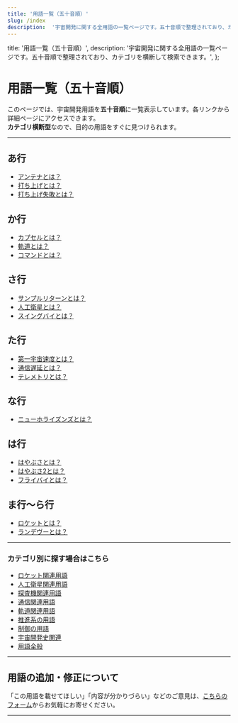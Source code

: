 ```yaml
---
title: '用語一覧（五十音順）'
slug: /index
description:  '宇宙開発に関する全用語の一覧ページです。五十音順で整理されており、カテゴリを横断して検索できます。'
---
```




  title: '用語一覧（五十音順）',
  description: '宇宙開発に関する全用語の一覧ページです。五十音順で整理されており、カテゴリを横断して検索できます。',
};

# 用語一覧（五十音順）

このページでは、宇宙開発用語を**五十音順**に一覧表示しています。各リンクから詳細ページにアクセスできます。  
**カテゴリ横断型**なので、目的の用語をすぐに見つけられます。

---

## あ行

- [アンテナとは？](/docs/communication/antenna)
- [打ち上げとは？](/docs/rocket/launch/launch)
- [打ち上げ失敗とは？](/docs/rocket/launch/launch-failure)

## か行

- [カプセルとは？](/docs/explorer/technology/capsule)
- [軌道とは？](/docs/orbit/orbit)
- [コマンドとは？](/docs/communication/system/command)

## さ行

- [サンプルリターンとは？](/docs/explorer/technology/sample-return)
- [人工衛星とは？](/docs/satellite/satellite)
- [スイングバイとは？](/docs/explorer/technology/swingby)

## た行

- [第一宇宙速度とは？](/docs/orbit/mechanics/first-cosmic-velocity)
- [通信遅延とは？](/docs/communication/technology/communication-delay)
- [テレメトリとは？](/docs/communication/system/telemetry)

## な行

- [ニューホライズンズとは？](/docs/explorer/mission/new-horizons)

## は行

- [はやぶさとは？](/docs/explorer/mission/hayabusa)
- [はやぶさ2とは？](/docs/explorer/mission/hayabusa2)
- [フライバイとは？](/docs/explorer/technology/flyby)

## ま行〜ら行

- [ロケットとは？](/docs/rocket/rocket)
- [ランデヴーとは？](/docs/explorer/technology/rendezvous)

---

### カテゴリ別に探す場合はこちら

- [ロケット関連用語](/docs/category/rocket)
- [人工衛星関連用語](/docs/category/satellite)
- [探査機関連用語](/docs/category/explorer)
- [通信関連用語](/docs/category/communication)
- [軌道関連用語](/docs/category/orbit)
- [推進系の用語](/docs/category/propulsion)
- [制御の用語](/docs/category/control)
- [宇宙開発史関連](/docs/category/history)
- [用語全般](/docs/category/glossary)

---

## 用語の追加・修正について

「この用語を載せてほしい」「内容が分かりづらい」などのご意見は、[こちらのフォーム](/contact)からお気軽にお寄せください。

---
